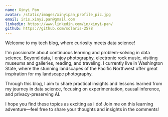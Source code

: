 ```yaml
---
name: Xinyi Pan
avatar: /static/images/xinyipan_profile_pic.jpg
email: iris.xinyi.pan@gmail.com
linkedin: https://www.linkedin.com/in/xinyi-pan/
github: https://github.com/solaris-2578
---
```


Welcome to my tech blog, where curiosity meets data science! 

I'm passionate about continuous learning and problem-solving in data science. Beyond data, I enjoy photography, electronic rock music, visiting museums and galleries, reading, and traveling. I currently live in Washington State, where the stunning landscapes of the Pacific Northwest offer great inspiration for my landscape photography.

Through this blog, I aim to share practical insights and lessons learned from my journey in data science, focusing on experimentation, causal inference, and privacy-preserving AI. 

I hope you find these topics as exciting as I do! Join me on this learning adventure—feel free to share your thoughts and insights in the comments!